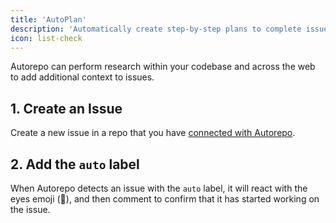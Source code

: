 ```yaml
---
title: 'AutoPlan'
description: 'Automatically create step-by-step plans to complete issues by performing extensive research throughout the codebase and across the web.'
icon: list-check
---
```


Autorepo can perform research within your codebase and across the web to add additional context to issues.


## 1. Create an Issue

Create a new issue in a repo that you have [connected with Autorepo](/installing).

## 2. Add the `auto` label

When Autorepo detects an issue with the `auto` label, it will react with the eyes emoji (👀), and then comment to confirm that it has started working on the issue.


